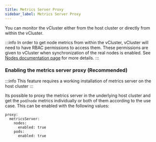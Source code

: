```yaml
---
title: Metrics Server Proxy
sidebar_label: Metrics Server Proxy
---
```


You can monitor the vCluster either from the host cluster or directly from within the vCluster.

:::info
In order to get node metrics from within the vCluster, vCluster will need to have RBAC permissions to access them. These permissions are given to vCluster when synchronization of the real nodes is enabled. See [Nodes documentation page](/architecture/nodes.mdx) for more details.
:::

### Enabling the metrics server proxy (Recommended)
:::info
This feature requires a working installation of metrics server on the host cluster
:::

Its possible to proxy the metrics server in the underlying host cluster and get the `pod`/`node` metrics individually or both of them according to the use case. This can be enabled with the following values:
```
proxy:
  metricsServer:
    nodes:
      enabled: true
    pods:
      enabled: true
```